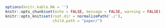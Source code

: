 ```r
options(knitr.kable.NA = '')
knitr::opts_chunk$set(echo = FALSE, message = FALSE, warning = FALSE)
knitr::opts_knit$set(root.dir = normalizePath('./'),
                     child.path = "paper/")
```

\setlength{\parindent}{1cm}

\begin{singlespace}
    \begin{titlepage}
        \title{Title}
        \author{Name\thanks{Affiliation, Email}}
        \maketitle

        \begin{abstract}
        \noindent
            Put abstract here
        \end{abstract}

        \setcounter{page}{0}
        \thispagestyle{empty}
    \end{titlepage}
\end{singlespace}

\setlength{\parskip}{0pt}
